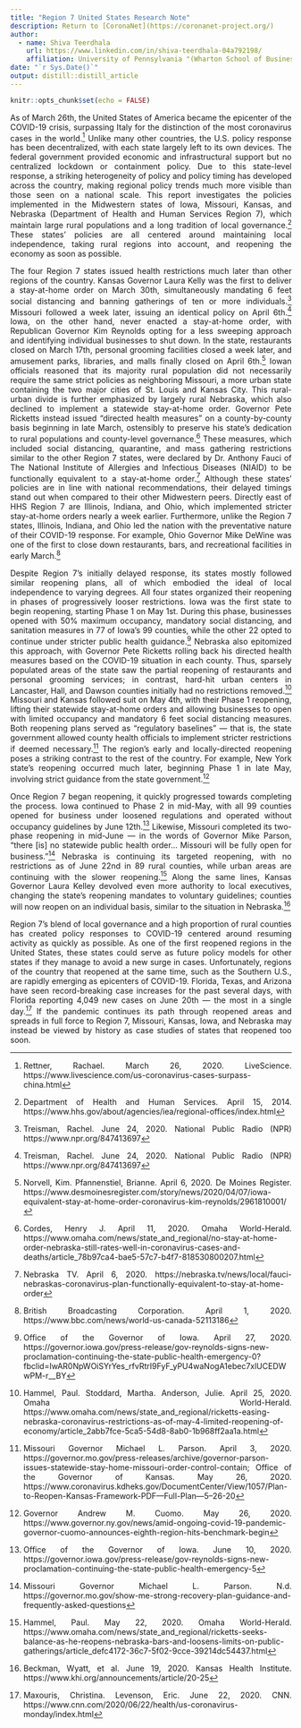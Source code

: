 ```yaml
---
title: "Region 7 United States Research Note"
description: Return to [CoronaNet](https://coronanet-project.org/)
author:
  - name: Shiva Teerdhala
    url: https://www.linkedin.com/in/shiva-teerdhala-04a792198/
    affiliation: University of Pennsylvania "(Wharton School of Business)"
date: "`r Sys.Date()`"
output: distill::distill_article
---
```


```r
knitr::opts_chunk$set(echo = FALSE)
```
<style>
body {
text-align: justify}
</style>

As of March 26th, the United States of America became the epicenter of the COVID-19 crisis, surpassing Italy for the distinction of the most coronavirus cases in the world.^[Rettner, Rachael. March 26, 2020. LiveScience. https://www.livescience.com/us-coronavirus-cases-surpass-china.html] Unlike many other countries, the U.S. policy response has been decentralized, with each state largely left to its own devices. The federal government provided economic and infrastructural support but no centralized lockdown or containment policy. Due to this state-level response, a striking heterogeneity of policy and policy timing has developed across the country, making regional policy trends much more visible than those seen on a national scale. This report investigates the policies implemented in the Midwestern states of Iowa, Missouri, Kansas, and Nebraska (Department of Health and Human Services Region 7), which maintain large rural populations and a long tradition of local governance.^[Department of Health and Human Services. April 15, 2014. https://www.hhs.gov/about/agencies/iea/regional-offices/index.html] These states’ policies are all centered around maintaining local independence, taking rural regions into account, and reopening the economy as soon as possible. 

The four Region 7 states issued health restrictions much later than other regions of the country. Kansas Governor Laura Kelly was the first to deliver a stay-at-home order on March 30th, simultaneously mandating 6 feet social distancing and banning gatherings of ten or more individuals.^[Treisman, Rachel. June 24, 2020. National Public Radio (NPR) https://www.npr.org/847413697] Missouri followed a week later, issuing an identical policy on April 6th.^[Treisman, Rachel. June 24, 2020. National Public Radio (NPR) https://www.npr.org/847413697] Iowa, on the other hand, never enacted a stay-at-home order, with Republican Governor Kim Reynolds opting for a less sweeping approach and identifying individual businesses to shut down. In the state, restaurants closed on March 17th, personal grooming facilities closed a week later, and amusement parks, libraries, and malls finally closed on April 6th.^[Norvell, Kim. Pfannenstiel, Brianne. April 6, 2020. De Moines Register. https://www.desmoinesregister.com/story/news/2020/04/07/iowa-equivalent-stay-at-home-order-coronavirus-kim-reynolds/2961810001/] Iowan officials reasoned that its majority rural population did not necessarily require the same strict policies as neighboring Missouri, a more urban state containing the two major cities of St. Louis and Kansas City. This rural-urban divide is further emphasized by largely rural Nebraska, which also declined to implement a statewide stay-at-home order. Governor Pete Ricketts instead issued “directed health measures” on a county-by-county basis beginning in late March, ostensibly to preserve his state’s dedication to rural populations and county-level governance.^[Cordes, Henry J. April 11, 2020. Omaha World-Herald. https://www.omaha.com/news/state_and_regional/no-stay-at-home-order-nebraska-still-rates-well-in-coronavirus-cases-and-deaths/article_78b97ca4-bae5-57c7-b4f7-818530800207.html] These measures, which included social distancing, quarantine, and mass gathering restrictions similar to the other Region 7 states, were declared by Dr. Anthony Fauci of The National Institute of Allergies and Infectious Diseases (NIAID) to be functionally equivalent to a stay-at-home order.^[Nebraska TV. April 6, 2020. https://nebraska.tv/news/local/fauci-nebraskas-coronavirus-plan-functionally-equivalent-to-stay-at-home-order] Although these states’ policies are in line with national recommendations, their delayed timings stand out when compared to their other Midwestern peers. Directly east of HHS Region 7 are Illinois, Indiana, and Ohio, which implemented stricter stay-at-home orders nearly a week earlier. Furthermore, unlike the Region 7 states, Illinois, Indiana, and Ohio led the nation with the preventative nature of their COVID-19 response. For example, Ohio Governor Mike DeWine was one of the first to close down restaurants, bars, and recreational facilities in early March.^[British Broadcasting Corporation. April 1, 2020. https://www.bbc.com/news/world-us-canada-52113186]

Despite Region 7’s initially delayed response, its states mostly followed similar reopening plans, all of which embodied the ideal of local independence to varying degrees. All four states organized their reopening in phases of progressively looser restrictions. Iowa was the first state to begin reopening, starting Phase 1 on May 1st. During this phase, businesses opened with 50% maximum occupancy, mandatory social distancing, and sanitation measures in 77 of Iowa’s 99 counties, while the other 22 opted to continue under stricter public health guidance.^[Office of the Governor of Iowa. April 27, 2020. https://governor.iowa.gov/press-release/gov-reynolds-signs-new-proclamation-continuing-the-state-public-health-emergency-0?fbclid=IwAR0NpWOiSYrYes_rfvRtrI9FyF_yPU4waNogA1ebec7xlUCEDWwPM-r__BY] Nebraska also epitomized this approach, with Governor Pete Ricketts rolling back his directed health measures based on the COVID-19 situation in each county. Thus, sparsely populated areas of the state saw the partial reopening of restaurants and personal grooming services; in contrast, hard-hit urban centers in Lancaster, Hall, and Dawson counties initially had no restrictions removed.^[Hammel, Paul. Stoddard, Martha. Anderson, Julie. April 25, 2020. Omaha World-Herald. https://www.omaha.com/news/state_and_regional/ricketts-easing-nebraska-coronavirus-restrictions-as-of-may-4-limited-reopening-of-economy/article_2abb7fce-5ca5-54d8-8ab0-1b968ff2aa1a.html] Missouri and Kansas followed suit on May 4th, with their Phase 1 reopening, lifting their statewide stay-at-home orders and allowing businesses to open with limited occupancy and mandatory 6 feet social distancing measures. Both reopening plans served as “regulatory baselines” — that is, the state government allowed county health officials to implement stricter restrictions if deemed necessary.^[Missouri Governor Michael L. Parson. April 3, 2020. https://governor.mo.gov/press-releases/archive/governor-parson-issues-statewide-stay-home-missouri-order-control-contain; Office of the Governor of Kansas. May 26, 2020. https://www.coronavirus.kdheks.gov/DocumentCenter/View/1057/Plan-to-Reopen-Kansas-Framework-PDF---Full-Plan---5--26-20] The region’s early and locally-directed reopening poses a striking contrast to the rest of the country. For example, New York state’s reopening occurred much later, beginning Phase 1 in late May, involving strict guidance from the state government.^[Governor Andrew M. Cuomo. May 26, 2020. https://www.governor.ny.gov/news/amid-ongoing-covid-19-pandemic-governor-cuomo-announces-eighth-region-hits-benchmark-begin]

Once Region 7 began reopening, it quickly progressed towards completing the process. Iowa continued to Phase 2 in mid-May, with all 99 counties opened for business under loosened regulations and operated without occupancy guidelines by June 12th.^[Office of the Governor of Iowa. June 10, 2020. https://governor.iowa.gov/press-release/gov-reynolds-signs-new-proclamation-continuing-the-state-public-health-emergency-5] Likewise, Missouri completed its two-phase reopening in mid-June — in the words of Governor Mike Parson, “there [is] no statewide public health order… Missouri will be fully open for business.”^[Missouri Governor Michael L. Parson. N.d. https://governor.mo.gov/show-me-strong-recovery-plan-guidance-and-frequently-asked-questions] Nebraska is continuing its targeted reopening, with no restrictions as of June 22nd in 89 rural counties, while urban areas are continuing with the slower reopening.^[Hammel, Paul. May 22, 2020. Omaha World-Herald. https://www.omaha.com/news/state_and_regional/ricketts-seeks-balance-as-he-reopens-nebraska-bars-and-loosens-limits-on-public-gatherings/article_defc4172-36c7-5f02-9cce-39214dc54437.html] Along the same lines, Kansas Governor Laura Kelley devolved even more authority to local executives, changing the state’s reopening mandates to voluntary guidelines; counties will now reopen on an individual basis, similar to the situation in Nebraska.^[Beckman, Wyatt, et al. June 19, 2020. Kansas Health Institute. https://www.khi.org/announcements/article/20-25] 

Region 7’s blend of local governance and a high proportion of rural counties has created policy responses to COVID-19 centered around resuming activity as quickly as possible. As one of the first reopened regions in the United States, these states could serve as future policy models for other states if they manage to avoid a new surge in cases. Unfortunately, regions of the country that reopened at the same time, such as the Southern U.S., are rapidly emerging as epicenters of COVID-19. Florida, Texas, and Arizona have seen record-breaking case increases for the past several days, with Florida reporting 4,049 new cases on June 20th — the most in a single day.^[Maxouris, Christina. Levenson, Eric. June 22, 2020. CNN. https://www.cnn.com/2020/06/22/health/us-coronavirus-monday/index.html] If the pandemic continues its path through reopened areas and spreads in full force to Region 7, Missouri, Kansas, Iowa, and Nebraska may instead be viewed by history as case studies of states that reopened too soon. 